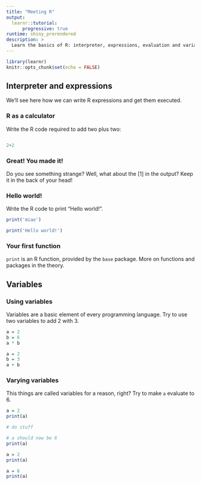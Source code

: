 ```yaml
---
title: "Meeting R"
output:
  learnr::tutorial:
      progressive: true
runtime: shiny_prerendered
description: >
  Learn the basics of R: interpreter, expressions, evaluation and variables.
---
```


```r
library(learnr)
knitr::opts_chunk$set(echo = FALSE)
```


## Interpreter and expressions

We'll see here how we can write R expressions and get them executed.


### R as a calculator 

Write the R code required to add two plus two:

```r

```

```r
2+2
```

### Great! You made it!
Do you see something strange? Well, what about the [1] in the output? Keep it in the back of your head!


### Hello world!

Write the R code to print "Hello world!".

```r
print('miao')
```

```r
print('Hello world!')
```

### Your first function
`print` is an R function, provided by the `base` package. More on functions and packages in the theory.


## Variables

### Using variables

Variables are a basic element of every programming language. Try to use two variables to add 2 with 3.

```r
a = 2
b = 6
a * b
```

```r
a = 2
b = 3
a + b
```

### Varying variables

This things are called variables for a reason, right? Try to make `a` evaluate to 6.

```r
a = 2
print(a)

# do stuff

# a should now be 6
print(a)
```

```r
a = 2
print(a)

a = 6
print(a)
```
